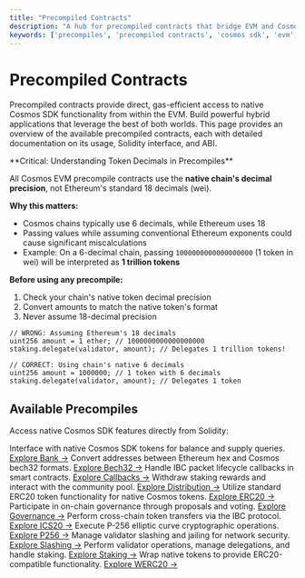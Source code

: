 ```yaml
---
title: "Precompiled Contracts"
description: "A hub for precompiled contracts that bridge EVM and Cosmos SDK modules."
keywords: ['precompiles', 'precompiled contracts', 'cosmos sdk', 'evm', 'smart contracts', 'hybrid applications', 'token decimals', 'native functionality', 'solidity interface', 'cosmos integration', 'chain precision', 'gas efficient']
---
```


# Precompiled Contracts

Precompiled contracts provide direct, gas-efficient access to native Cosmos SDK functionality from within the EVM. Build powerful hybrid applications that leverage the best of both worlds. This page provides an overview of the available precompiled contracts, each with detailed documentation on its usage, Solidity interface, and ABI.

<Warning>
  **Critical: Understanding Token Decimals in Precompiles**

  All Cosmos EVM precompile contracts use the **native chain's decimal precision**, not Ethereum's standard 18 decimals (wei).

  **Why this matters:**
  - Cosmos chains typically use 6 decimals, while Ethereum uses 18
  - Passing values while assuming conventional Ethereum exponents could cause significant miscalculations
  - Example: On a 6-decimal chain, passing `1000000000000000000` (1 token in wei) will be interpreted as **1 trillion tokens**

  **Before using any precompile:**
  1. Check your chain's native token decimal precision
  2. Convert amounts to match the native token's format
  3. Never assume 18-decimal precision

  ```solidity
  // WRONG: Assuming Ethereum's 18 decimals
  uint256 amount = 1 ether; // 1000000000000000000
  staking.delegate(validator, amount); // Delegates 1 trillion tokens!

  // CORRECT: Using chain's native 6 decimals
  uint256 amount = 1000000; // 1 token with 6 decimals
  staking.delegate(validator, amount); // Delegates 1 token
  ```
</Warning>

## Available Precompiles

Access native Cosmos SDK features directly from Solidity:

<CardGroup cols={3}>
  <Card title="Bank" icon="vault">
    Interface with native Cosmos SDK tokens for balance and supply queries.
    <a href="./bank">Explore Bank →</a>
  </Card>
  <Card title="Bech32" icon="binary">
    Convert addresses between Ethereum hex and Cosmos bech32 formats.
    <a href="./bech32">Explore Bech32 →</a>
  </Card>
  <Card title="Callbacks" icon="webhook">
    Handle IBC packet lifecycle callbacks in smart contracts.
    <a href="./callbacks">Explore Callbacks →</a>
  </Card>
  <Card title="Distribution" icon="coins">
    Withdraw staking rewards and interact with the community pool.
    <a href="./distribution">Explore Distribution →</a>
  </Card>
  <Card title="ERC20" icon="refresh-cw">
    Utilize standard ERC20 token functionality for native Cosmos tokens.
    <a href="./erc20">Explore ERC20 →</a>
  </Card>
  <Card title="Governance" icon="scale">
    Participate in on-chain governance through proposals and voting.
    <a href="./governance">Explore Governance →</a>
  </Card>
  <Card title="ICS20" icon="chevrons-left-right-ellipsis">
    Perform cross-chain token transfers via the IBC protocol.
    <a href="./ics20">Explore ICS20 →</a>
  </Card>
  <Card title="P256" icon="shield-check">
    Execute P-256 elliptic curve cryptographic operations.
    <a href="./p256">Explore P256 →</a>
  </Card>
  <Card title="Slashing" icon="gavel">
    Manage validator slashing and jailing for network security.
    <a href="./slashing">Explore Slashing →</a>
  </Card>
  <Card title="Staking" icon="coins">
    Perform validator operations, manage delegations, and handle staking.
    <a href="./staking">Explore Staking →</a>
  </Card>
  <Card title="WERC20" icon="refresh-ccw">
    Wrap native tokens to provide ERC20-compatible functionality.
    <a href="./werc20">Explore WERC20 →</a>
  </Card>
</CardGroup>